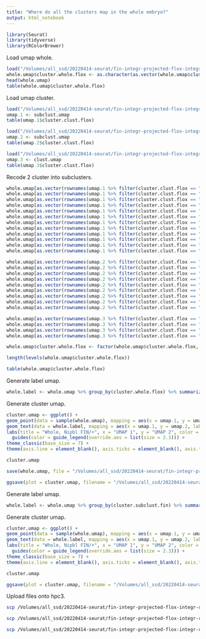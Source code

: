 ```yaml
---
title: "Where do all the clusters map in the whole embryo?"
output: html_notebook
---
```


```r
library(Seurat)
library(tidyverse)
library(RColorBrewer)
```

Load umap whole.
```r
load("/Volumes/all_ssd/20220414-seurat/fin-integr-projected-flox-integr-res-0.0120/projected-umap-by-stage-embryo-cluster-fin-integr-projected-flox-integr-res-0.0120.Robj")
whole.umap$cluster.whole.flox <- as.character(as.vector(whole.umap$cluster.whole.flox))
head(whole.umap)
table(whole.umap$cluster.whole.flox)
```

Load umap cluster.
```r
load("/Volumes/all_ssd/20220414-seurat/fin-integr-projected-flox-integr-res-0.0120/fin-1-projected-flox-1-res-0.074/projected-umap-by-stage-embryo-cluster-fin-1-projected-flox-1-res-0.074-12.Robj")
umap.1 <- subclust.umap
table(umap.1$cluster.clust.flox)

load("/Volumes/all_ssd/20220414-seurat/fin-integr-projected-flox-integr-res-0.0120/fin-2-projected-flox-2-res-0.056/projected-umap-by-stage-embryo-cluster-fin-2-projected-flox-2-res-0.056-9.Robj")
umap.2 <- subclust.umap
table(umap.2$cluster.clust.flox)

load("/Volumes/all_ssd/20220414-seurat/fin-integr-projected-flox-integr-res-0.0120/fin-3-projected-flox-3-res-0.025/projected-umap-by-stage-embryo-cluster-fin-3-projected-flox-3-res-0.025-4.Robj")
umap.3 <- clust.umap
table(umap.3$cluster.clust.flox)
```

Recode 2 cluster into subclusters.
```r
whole.umap[as.vector(rownames(umap.1 %>% filter(cluster.clust.flox == "1.1.1"))), "cluster.whole.flox"] <- "1.1.1"
whole.umap[as.vector(rownames(umap.1 %>% filter(cluster.clust.flox == "1.1.2"))), "cluster.whole.flox"] <- "1.1.2"
whole.umap[as.vector(rownames(umap.1 %>% filter(cluster.clust.flox == "1.1.3"))), "cluster.whole.flox"] <- "1.1.3"
whole.umap[as.vector(rownames(umap.1 %>% filter(cluster.clust.flox == "1.1.4"))), "cluster.whole.flox"] <- "1.1.4"
whole.umap[as.vector(rownames(umap.1 %>% filter(cluster.clust.flox == "1.2.1"))), "cluster.whole.flox"] <- "1.2.1"
whole.umap[as.vector(rownames(umap.1 %>% filter(cluster.clust.flox == "1.2.2"))), "cluster.whole.flox"] <- "1.2.2"
whole.umap[as.vector(rownames(umap.1 %>% filter(cluster.clust.flox == "1.2.3"))), "cluster.whole.flox"] <- "1.2.3"
whole.umap[as.vector(rownames(umap.1 %>% filter(cluster.clust.flox == "1.2.4"))), "cluster.whole.flox"] <- "1.2.4"
whole.umap[as.vector(rownames(umap.1 %>% filter(cluster.clust.flox == "1.3.1"))), "cluster.whole.flox"] <- "1.3.1"
whole.umap[as.vector(rownames(umap.1 %>% filter(cluster.clust.flox == "1.3.2"))), "cluster.whole.flox"] <- "1.3.2"
whole.umap[as.vector(rownames(umap.1 %>% filter(cluster.clust.flox == "1.4"))), "cluster.whole.flox"] <- "1.4"
whole.umap[as.vector(rownames(umap.1 %>% filter(cluster.clust.flox == "1.5"))), "cluster.whole.flox"] <- "1.5"

whole.umap[as.vector(rownames(umap.2 %>% filter(cluster.clust.flox == "2.1.1"))), "cluster.whole.flox"] <- "2.1.1"
whole.umap[as.vector(rownames(umap.2 %>% filter(cluster.clust.flox == "2.1.2"))), "cluster.whole.flox"] <- "2.1.2"
whole.umap[as.vector(rownames(umap.2 %>% filter(cluster.clust.flox == "2.1.3"))), "cluster.whole.flox"] <- "2.1.3"
whole.umap[as.vector(rownames(umap.2 %>% filter(cluster.clust.flox == "2.1.4"))), "cluster.whole.flox"] <- "2.1.4"
whole.umap[as.vector(rownames(umap.2 %>% filter(cluster.clust.flox == "2.1.5"))), "cluster.whole.flox"] <- "2.1.5"
whole.umap[as.vector(rownames(umap.2 %>% filter(cluster.clust.flox == "2.2.1"))), "cluster.whole.flox"] <- "2.2.1"
whole.umap[as.vector(rownames(umap.2 %>% filter(cluster.clust.flox == "2.2.2"))), "cluster.whole.flox"] <- "2.2.2"
whole.umap[as.vector(rownames(umap.2 %>% filter(cluster.clust.flox == "2.2.3"))), "cluster.whole.flox"] <- "2.2.3"
whole.umap[as.vector(rownames(umap.2 %>% filter(cluster.clust.flox == "2.3"))), "cluster.whole.flox"] <- "2.3"

whole.umap[as.vector(rownames(umap.3 %>% filter(cluster.clust.flox == "3.1.1"))), "cluster.whole.flox"] <- "3.1.1"
whole.umap[as.vector(rownames(umap.3 %>% filter(cluster.clust.flox == "3.1.2"))), "cluster.whole.flox"] <- "3.1.2"
whole.umap[as.vector(rownames(umap.3 %>% filter(cluster.clust.flox == "3.1.3"))), "cluster.whole.flox"] <- "3.1.3"
whole.umap[as.vector(rownames(umap.3 %>% filter(cluster.clust.flox == "3.2"))), "cluster.whole.flox"] <- "3.2"

whole.umap$cluster.whole.flox <- factor(whole.umap$cluster.whole.flox, levels = c("1.1.1", "1.1.2", "1.1.3", "1.1.4", "1.2.1", "1.2.2", "1.2.3", "1.2.4", "1.3.1", "1.3.2", "1.4", "1.5", "2.1.1", "2.1.2", "2.1.3", "2.1.4", "2.1.5", "2.2.1", "2.2.2", "2.2.3", "2.3", "3.1.1", "3.1.2", "3.1.3", "3.2", "4"))

length(levels(whole.umap$cluster.whole.flox))

table(whole.umap$cluster.whole.flox)
```

Generate label umap.
```r
whole.label <- whole.umap %>% group_by(cluster.whole.flox) %>% summarize(umap.1 = median(umap.1), umap.2 = median(umap.2))
```

Generate cluster umap.
```r
cluster.umap <- ggplot() +
geom_point(data = sample(whole.umap), mapping = aes(x = umap.1, y = umap.2, color = cluster.whole.flox), shape = 20, stroke = 0, size = 0.5) +
geom_text(data = whole.label, mapping = aes(x = umap.1, y = umap.2, label = cluster.whole.flox), size = 2.3) +
labs(title = "Whole, Nipbl FIN/+", x = "UMAP 1", y = "UMAP 2", color = "Nipbl Flox/+\nCluster") +
  guides(color = guide_legend(override.aes = list(size = 2.3))) +
theme_classic(base_size = 7) +
theme(axis.line = element_blank(), axis.ticks = element_blank(), axis.text = element_blank(), plot.title = element_text(hjust = 0.5, size = 7), legend.key.size = unit(7, "pt"))

cluster.umap
```

```r
save(whole.umap, file = "/Volumes/all_ssd/20220414-seurat/fin-integr-projected-flox-integr-res-0.0120/projected-umap-by-stage-embryo-cluster-fin-integr-projected-flox-integr-res-0.0120-26.Robj")
```

```r
ggsave(plot = cluster.umap, filename = "/Volumes/all_ssd/20220414-seurat/fin-integr-projected-flox-integr-res-0.0120/projected-umap-by-cluster-flox-fin-integr-projected-flox-integr-res-0.0120-26.png", device = "png", width = 3.5, height = 2.25, units = "in")
```

Generate label umap.
```r
whole.label <- whole.umap %>% group_by(cluster.subclust.fin) %>% summarize(umap.1 = median(umap.1), umap.2 = median(umap.2))
```

Generate cluster umap.
```r
cluster.umap <- ggplot() +
geom_point(data = sample(whole.umap), mapping = aes(x = umap.1, y = umap.2, color = cluster.subclust.fin), shape = 20, stroke = 0, size = 0.5) +
geom_text(data = whole.label, mapping = aes(x = umap.1, y = umap.2, label = cluster.subclust.fin), size = 2.3) +
labs(title = "Whole, Nipbl FIN/+", x = "UMAP 1", y = "UMAP 2", color = "Nipbl FIN/+\nCluster") +
  guides(color = guide_legend(override.aes = list(size = 2.3))) +
theme_classic(base_size = 7) +
theme(axis.line = element_blank(), axis.ticks = element_blank(), axis.text = element_blank(), plot.title = element_text(hjust = 0.5, size = 7), legend.key.size = unit(7, "pt"))

cluster.umap
```

```r
ggsave(plot = cluster.umap, filename = "/Volumes/all_ssd/20220414-seurat/fin-integr-projected-flox-integr-res-0.0120/projected-umap-by-cluster-fin-fin-integr-projected-flox-integr-res-0.0120.png", device = "png", width = 3.5, height = 2.25, units = "in")
```

Upload files onto hpc3.
```bash
scp /Volumes/all_ssd/20220414-seurat/fin-integr-projected-flox-integr-res-0.0120/projected-umap-by-cluster-fin-fin-integr-projected-flox-integr-res-0.0120.png schea2@hpc3.rcic.uci.edu:/share/crsp/lab/alcalof/schea2/20220414-seurat/fin-integr-projected-flox-integr-res-0.0120

scp /Volumes/all_ssd/20220414-seurat/fin-integr-projected-flox-integr-res-0.0120/projected-umap-by-cluster-flox-fin-integr-projected-flox-integr-res-0.0120-26.png schea2@hpc3.rcic.uci.edu:/share/crsp/lab/alcalof/schea2/20220414-seurat/fin-integr-projected-flox-integr-res-0.0120

scp /Volumes/all_ssd/20220414-seurat/fin-integr-projected-flox-integr-res-0.0120/projected-umap-by-stage-embryo-cluster-fin-integr-projected-flox-integr-res-0.0120-26.Robj schea2@hpc3.rcic.uci.edu:/share/crsp/lab/alcalof/schea2/20220414-seurat/fin-integr-projected-flox-integr-res-0.0120
```